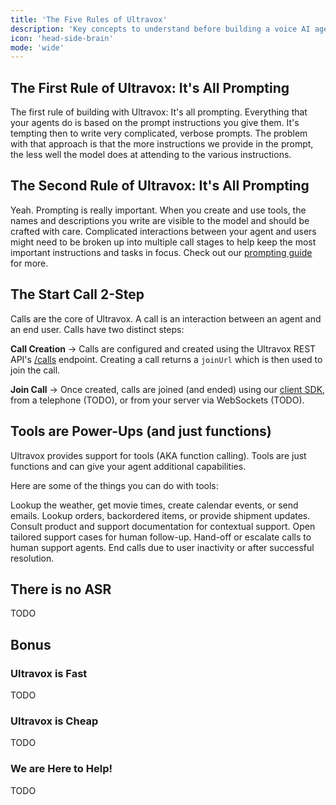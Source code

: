```yaml
---
title: 'The Five Rules of Ultravox'
description: 'Key concepts to understand before building a voice AI agent.'
icon: 'head-side-brain'
mode: 'wide'
---
```




## The First Rule of Ultravox: It's All Prompting
The first rule of building with Ultravox: It's all prompting. Everything that your agents do is based on the prompt instructions you give them. It's tempting then to write very complicated, verbose prompts. The problem with that approach is that the more instructions we provide in the prompt, the less well the model does at attending to the various instructions.

## The Second Rule of Ultravox: It's All Prompting
Yeah. Prompting is really important. When you create and use tools, the names and descriptions you write are visible to the model and should be crafted with care. Complicated interactions between your agent and users might need to be broken up into multiple call stages to help keep the most important instructions and tasks in focus. Check out our [prompting guide](/guides/advancedprompting) for more.

## The Start Call 2-Step
Calls are the core of Ultravox. A call is an interaction between an agent and an end user. Calls have two distinct steps:

**Call Creation** → Calls are configured and created using the Ultravox REST API's [/calls](/api-reference/calls/calls-post) endpoint. Creating a call returns a `joinUrl` which is then used to join the call.

**Join Call** → Once created, calls are joined (and ended) using our [client SDK](/sdk-reference/), from a telephone (TODO), or from your server via WebSockets (TODO).

<diagram />


## Tools are Power-Ups (and just functions)
Ultravox provides support for tools (AKA function calling). Tools are just functions and can give your agent additional capabilities.

Here are some of the things you can do with tools:

<CardGroup cols={2}>
  <Card title="Communicate with the Outside world" icon="earth-americas">
    Lookup the weather, get movie times, create calendar events, or send emails.
  </Card>
  <Card title="Order Lookup" icon="cart-shopping">
    Lookup orders, backordered items, or provide shipment updates.
  </Card>
  <Card title="Knowledge Base" icon="circle-info">
    Consult product and support documentation for contextual support.
  </Card>
  <Card title="Create Support Case" icon="message-question">
    Open tailored support cases for human follow-up.
  </Card>
  <Card title="Transfer Call" icon="swap">
    Hand-off or escalate calls to human support agents.
  </Card>
  <Card title="End Call" icon="phone-hangup">
    End calls due to user inactivity or after successful resolution.
  </Card>
</CardGroup>

## There is no ASR
TODO

## Bonus

### Ultravox is Fast
TODO

### Ultravox is Cheap
TODO

### We are Here to Help!
TODO



